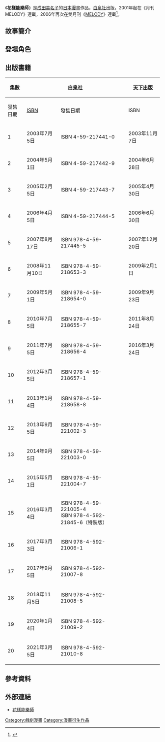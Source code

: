 {{expand|time=2016-03-25T18:43:25+00:00}}
{{noteTA
|T=zh-hk:花樣能樂師;zh-tw:能劇美少年;
|1=zh-hk:花樣能樂師;zh-tw:能劇美少年;
}}
{{Infobox animanga/Headerofja
|標題 = 花樣能樂師
|圖像 = 
|尺寸 = 
|說明 = 
|日文名稱 = 花よりも花の如く
|英文名稱 = Hana Yori mo Hana no Gotoku
|假名 = はなよりもはなのごとく
|羅馬字 = 
|類型 = [[少女漫畫|少女漫畫]]
}}
{{Infobox animanga/name
|正式譯名 = {{flagicon|HKG}} 花樣-{}-能樂師<br/>{{flagicon|TWN}} 能劇-{}-美少年
|常用譯名 = 
}}
{{Infobox animanga/Manga
| 標題 = 
| 作者 = [[成田美名子|成田美名子]]
| 出版社 = {{flagicon|JPN}} [[白泉社|白泉社]]<br/>{{flagicon|HKG}} [[天下出版|天下出版]]<br/>{{flagicon|TWN}} [[東立出版社|東立出版社]]
| 連載雜誌 = [[MELODY|MELODY]]
| label = 花與夢Comics
| 開始 = 2001年5月号
| 結束 = 
| 冊數 = {{flagicon|JPN}}20冊（2021年3月）<br/>{{flagicon|TWN}}19冊（2021年11月）
| 話數 = 
| 其他 = 
}}
{{Infobox animanga/Footerofja}}
《'''花樣能樂師'''》是[[成田美名子|成田美名子]]的[[日本|日本]][[漫畫|漫畫]]作品，[[白泉社|白泉社]]出版，2001年起在《月刊MELODY》連載，2006年再次在雙月刊《[[MELODY|MELODY]]》連載<ref>{{cite web|script-title=ja:山口美由紀の湯けむり奇譚がメロディで開幕、「花よりも花の如く」複製原画も|url=http://news.mynavi.jp/news/2016/02/27/174/|website=マイナビニュース|accessdate=2016年3月25日|date=2016年2月27日|archive-date=2016年3月1日|archive-url=https://web.archive.org/web/20160301161731/http://news.mynavi.jp/news/2016/02/27/174/|dead-url=no}}</ref>。

== 故事簡介 ==

== 登場角色 ==
; {{nihongo|榊原憲人|榊原憲人（さかきばら のりと）}}

; {{nihongo|相葉尋人|相葉尋人（あいば ひろと）}}

; {{nihongo|相葉匠人|相葉匠人（あいば たくと）}}

; {{nihongo|相葉海人|相葉海人（あいば かいと）}}

== 出版書籍 ==
{| class=wikitable style="font-size:small;"
!rowspan="2"|集數
!colspan="2"|{{flagicon|JPN}} [[白泉社|白泉社]]
!colspan="2"|{{flagicon|HKG}} [[天下出版|天下出版]]
!colspan="2"|{{flagicon|TWN}} [[東立出版社|東立出版社]]
|-
!發售日期!![[ISBN|ISBN]]!!發售日期!!ISBN!!發售日期!!ISBN
|-
! 1
| 2003年7月5日||ISBN 4-59-217441-0
| 2003年11月7日||ISBN 978-988-2072-26-8
| 2004年7月28日||ISBN 986-11-4265-7
|-
! 2
| 2004年5月1日||ISBN 4-59-217442-9
| 2004年6月28日||ISBN 978-988-2072-74-9
| 2004年11月18日||ISBN 986-11-4266-5
|-
! 3
| 2005年2月5日||ISBN 4-59-217443-7
| 2005年4月30日||ISBN 978-988-2074-30-9
| 2005年9月27日||ISBN 986-11-6838-9
|-
! 4
| 2006年4月5日||ISBN 4-59-217444-5
| 2006年6月30日||ISBN 978-988-2150-37-9
| 2006年9月6日||ISBN 986-11-8448-1
|-
! 5
| 2007年8月17日||ISBN 978-4-59-217445-5
| 2007年12月20日||ISBN 978-988-2154-72-8
| 2007年12月20日||ISBN 978-986-10-0589-8
|-
! 6
| 2008年11月10日||ISBN 978-4-59-218653-3
| 2009年2月1日||ISBN 978-988-2158-45-0
| 2009年4月7日||ISBN 978-986-10-2882-8
|-
! 7
| 2009年5月1日||ISBN 978-4-59-218654-0
| 2009年9月23日||ISBN 978-988-8029-03-7
| 2009年9月16日||ISBN 978-986-10-3799-8
|-
! 8
| 2010年7月5日||ISBN 978-4-59-218655-7
| 2011年8月24日||ISBN 978-988-8096-88-6
| 2010年12月7日||ISBN 978-986-10-6070-5
|-
! 9
| 2011年7月5日||ISBN 978-4-59-218656-4
| 2016年3月24日||ISBN 978-988-8214-21-1
| 2012年8月10日||ISBN 978-986-10-8176-2
|-
! 10
| 2012年3月5日||ISBN 978-4-59-218657-1
| ||
| 2013年2月27日||ISBN 978-986-10-9732-9
|-
! 11
| 2013年1月4日||ISBN 978-4-59-218658-8
| ||
| 2014年2月20日||ISBN 978-986-324-890-3
|-
! 12
| 2013年9月5日||ISBN 978-4-59-221002-3
| ||
| 2015年1月13日||ISBN 978-986-337-612-5
|-
! 13
| 2014年9月5日||ISBN 978-4-59-221003-0
| ||
| 2015年7月13日||ISBN 978-986-365-862-7
|-
! 14
| 2015年5月1日||ISBN 978-4-59-221004-7
| ||
| 2015年11月30日||ISBN 978-986-431-534-5
|-
! 15
| 2016年3月4日||ISBN 978-4-59-221005-4<br>ISBN 978-4-592-21845-6（特裝版）
| ||
| 2017年9月15日||ISBN 978-986-337-626-2
|-
! 16
| 2017年3月3日||ISBN 978-4-592-21006-1
| ||
| 2018年9月6日||ISBN 978-986-486-244-3
|-
! 17
| 2017年9月5日||ISBN 978-4-592-21007-8
| ||
| 2019年5月20日||ISBN 978-986-486-883-4
|-
! 18
| 2018年11月5日||ISBN 978-4-592-21008-5
| ||
| 2019年9月5日||ISBN 978-957-26-2335-0
|-
! 19
| 2020年1月4日||ISBN 978-4-592-21009-2
| ||
| 2021年11月4日||ISBN 978-957-26-4849-0
|-
! 20
| 2021年3月5日||ISBN 978-4-592-21010-8
| ||
| ||
|}

== 參考資料 ==
{{Reflist}}

== 外部連結 ==
* {{ja}}[https://web.archive.org/web/20160331151045/http://www.hakusensha.co.jp/melody/hanayorimo_limited/ 花樣能樂師]

[[Category:戲劇漫畫|Category:戲劇漫畫]]
[[Category:漫畫衍生作品|Category:漫畫衍生作品]]